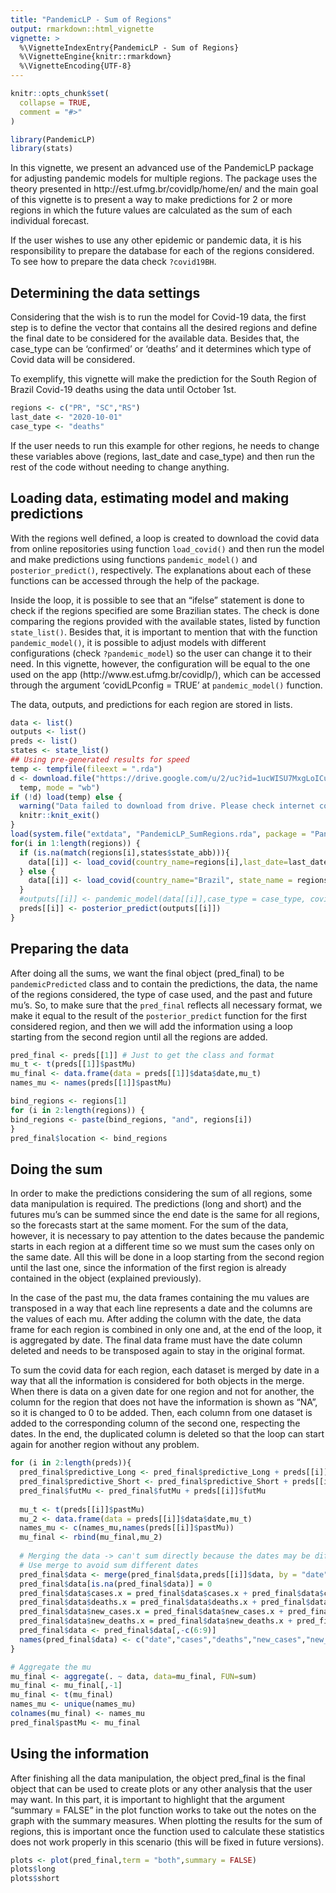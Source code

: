 ```yaml
---
title: "PandemicLP - Sum of Regions"
output: rmarkdown::html_vignette
vignette: >
  %\VignetteIndexEntry{PandemicLP - Sum of Regions}
  %\VignetteEngine{knitr::rmarkdown}
  %\VignetteEncoding{UTF-8}
---
```


```r
knitr::opts_chunk$set(
  collapse = TRUE,
  comment = "#>"
)
```

```r
library(PandemicLP)
library(stats)
```

In this vignette, we present an advanced use of the PandemicLP package for adjusting pandemic models for multiple regions. The package uses the theory presented in http://est.ufmg.br/covidlp/home/en/ and the main goal of this vignette is to present a way to make predictions for 2 or more regions in which the future values are calculated as the sum of each individual forecast. 

If the user wishes to use any other epidemic or pandemic data, it is his responsibility to prepare the database for each of the regions considered. To see how to prepare the data check `?covid19BH`.

## Determining the data settings

Considering that the wish is to run the model for Covid-19 data, the first step is to define the vector that contains all the desired regions and define the final date to be considered for the available data. Besides that, the case_type can be 'confirmed' or 'deaths' and it determines which type of Covid data will be considered.

To exemplify, this vignette will make the prediction for the South Region of Brazil Covid-19 deaths using the data until October 1st.

```r
regions <- c("PR", "SC","RS")
last_date <- "2020-10-01"
case_type <- "deaths"
```

If the user needs to run this example for other regions, he needs to change these variables above (regions, last_date and case_type) and then run the rest of the code without needing to change anything.

## Loading data, estimating model and making predictions

With the regions well defined, a loop is created to download the covid data from online repositories using function `load_covid()` and then run the model and make predictions using functions `pandemic_model()` and `posterior_predict()`, respectively. The explanations about each of these functions can be accessed through the help of the package. 

Inside the loop, it is possible to see that an "ifelse" statement is done to check if the regions specified are some Brazilian states. The check is done comparing the regions provided with the available states, listed by function `state_list()`. Besides that, it is important to mention that with the function `pandemic_model()`, it is possible to adjust models with different configurations (check `?pandemic_model`) so the user can change it to their need. In this vignette, however, the configuration will be equal to the one used on the app (http://www.est.ufmg.br/covidlp/), which can be accessed through the argument 'covidLPconfig = TRUE' at `pandemic_model()` function. 

The data, outputs, and predictions for each region are stored in lists. 

```r
data <- list()
outputs <- list()
preds <- list()
states <- state_list()
## Using pre-generated results for speed
temp <- tempfile(fileext = ".rda")
d <- download.file("https://drive.google.com/u/2/uc?id=1ucWISU7MxgLoICuB_zXy_KE59TuX5tjs&export=download",
  temp, mode = "wb")
if (!d) load(temp) else {
  warning("Data failed to download from drive. Please check internet connection and try again.")
  knitr::knit_exit()
}
load(system.file("extdata", "PandemicLP_SumRegions.rda", package = "PandemicLP")) # load outputs
for(i in 1:length(regions)) { 
  if (is.na(match(regions[i],states$state_abb))){
    data[[i]] <- load_covid(country_name=regions[i],last_date=last_date)
  } else {
    data[[i]] <- load_covid(country_name="Brazil", state_name = regions[i],last_date=last_date)
  }
  #outputs[[i]] <- pandemic_model(data[[i]],case_type = case_type, covidLPconfig = TRUE)
  preds[[i]] <- posterior_predict(outputs[[i]])
}
```


## Preparing the data 

After doing all the sums, we want the final object (pred_final) to be `pandemicPredicted` class and to contain the predictions, the data, the name of the regions considered, the type of case used, and the past and future mu's. So, to make sure that the `pred_final` reflects all necessary format, we make it equal to the result of the `posterior_predict` function for the first considered region, and then we will add the information using a loop starting from the second region until all the regions are added.

```r
pred_final <- preds[[1]] # Just to get the class and format
mu_t <- t(preds[[1]]$pastMu)
mu_final <- data.frame(data = preds[[1]]$data$date,mu_t)
names_mu <- names(preds[[1]]$pastMu)

bind_regions <- regions[1]
for (i in 2:length(regions)) {
bind_regions <- paste(bind_regions, "and", regions[i])
}
pred_final$location <- bind_regions
```

## Doing the sum

In order to make the predictions considering the sum of all regions, some data manipulation is required. The predictions (long and short) and the futures mu's can be summed since the end date is the same for all regions, so the forecasts start at the same moment. For the sum of the data, however, it is necessary to pay attention to the dates because the pandemic starts in each region at a different time so we must sum the cases only on the same date. All this will be done in a loop starting from the second region until the last one, since the information of the first region is already contained in the object  (explained previously).

In the case of the past mu, the data frames containing the mu values are transposed in a way that each line represents a date and the columns are the values of each mu. After adding the column with the date, the data frame for each region is combined in only one and, at the end of the loop, it is aggregated by date. The final data frame must have the date column deleted and needs to be transposed again to stay in the original format.

To sum the covid data for each region, each dataset is merged by date in a way that all the information is considered for both objects in the merge. When there is data on a given date for one region and not for another, the column for the region that does not have the information is shown as "NA", so it is changed to 0 to be added. Then, each column from one dataset is added to the corresponding column of the second one, respecting the dates. In the end, the duplicated column is deleted so that the loop can start again for another region without any problem. 

```r
for (i in 2:length(preds)){
  pred_final$predictive_Long <- pred_final$predictive_Long + preds[[i]]$predictive_Long
  pred_final$predictive_Short <- pred_final$predictive_Short + preds[[i]]$predictive_Short
  pred_final$futMu <- pred_final$futMu + preds[[i]]$futMu
  
  mu_t <- t(preds[[i]]$pastMu)
  mu_2 <- data.frame(data = preds[[i]]$data$date,mu_t)
  names_mu <- c(names_mu,names(preds[[i]]$pastMu))
  mu_final <- rbind(mu_final,mu_2)
  
  # Merging the data -> can't sum directly because the dates may be different
  # Use merge to avoid sum different dates
  pred_final$data <- merge(pred_final$data,preds[[i]]$data, by = "date", all = TRUE)
  pred_final$data[is.na(pred_final$data)] = 0
  pred_final$data$cases.x = pred_final$data$cases.x + pred_final$data$cases.y
  pred_final$data$deaths.x = pred_final$data$deaths.x + pred_final$data$deaths.y
  pred_final$data$new_cases.x = pred_final$data$new_cases.x + pred_final$data$new_cases.y
  pred_final$data$new_deaths.x = pred_final$data$new_deaths.x + pred_final$data$new_deaths.y
  pred_final$data <- pred_final$data[,-c(6:9)]
  names(pred_final$data) <- c("date","cases","deaths","new_cases","new_deaths")
}

# Aggregate the mu
mu_final <- aggregate(. ~ data, data=mu_final, FUN=sum)
mu_final <- mu_final[,-1]
mu_final <- t(mu_final)
names_mu <- unique(names_mu)
colnames(mu_final) <- names_mu
pred_final$pastMu <- mu_final
```

## Using the information

After finishing all the data manipulation, the object pred_final is the final object that can be used to create plots or any other analysis that the user may want. In this part, it is important to highlight that the argument "summary = FALSE" in the plot function works to take out the notes on the graph with the summary measures. When plotting the results for the sum of regions, this is important once the function used to calculate these statistics does not work properly in this scenario (this will be fixed in future versions).

```r
plots <- plot(pred_final,term = "both",summary = FALSE)
plots$long
plots$short
```
